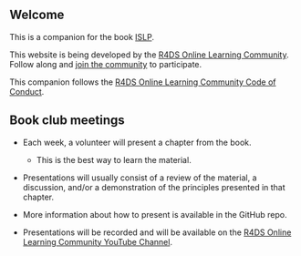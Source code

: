 ## Welcome {.unnumbered}

This is a companion for the book [ISLP](https://hastie.su.domains/ISLP/ISLP_website.pdf).

This website is being developed by the [R4DS Online Learning Community](https://rfordatasci.com/). Follow along and [join the community](https://r4ds.io/join) to participate.

This companion follows the [R4DS Online Learning Community Code of Conduct](https://r4ds.io/conduct).

## Book club meetings {.unnumbered}

- Each week, a volunteer will present a chapter from the book.
  - This is the best way to learn the material.
- Presentations will usually consist of a review of the material, a discussion, and/or a demonstration of the principles presented in that chapter.

- More information about how to present is available in the GitHub repo.

- Presentations will be recorded and will be available on the [R4DS Online Learning Community YouTube Channel](https://r4ds.io/youtube).
